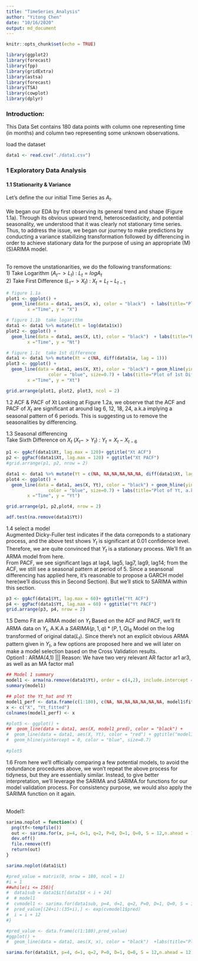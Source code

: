 ```yaml
---
title: "TimeSeries_Analysis"
author: "Yitong Chen"
date: "10/16/2020"
output: md_document
---
```


```r
knitr::opts_chunk$set(echo = TRUE)
```


```r
library(ggplot2)
library(forecast)
library(fpp)
library(gridExtra)
library(astsa)
library(forecast)
library(TSA)
library(cowplot)
library(dplyr)
```

### Introduction: 
This Data Set contains 180 data points with column one representing time (in months) and column two representing some unknown observations. <br/>

load the dataset
```r
data1 <- read.csv("./data1.csv")
```

### 1 Exploratory Data Analysis
#### 1.1 Stationarity & Variance
Let's define the our initial Time Series as $A_{t}$. <br/><br/>
We began our EDA by first observing its general trend and shape (Figure 1.1a). Through its obvious upward trend, heteroscedasticity, and potential seasonality, we understood that it was clearly not stationary time series. Thus, to address the issue, we began our journey to make predictions by conducting a variance stabilizing transformation followed by differencing in order to achieve stationary data for the purpose of using an appropriate (M)(S)ARIMA model.<br/><br/>

To remove the unstationarities, we do the following transformations: <br/>
1) Take Logarithm        ($A_{t} -> L_{t}$)    : $L_{t} = log{A_t}$ <br/>
2) Take First Difference ($L_{t} -> X_{t}$)    : $X_{t} = L_{t} - L_{t-1}$
```r
# figure 1.1a
plot1 <- ggplot() +
  geom_line(data = data1, aes(X, x), color = "black")  + labs(title="Plot of Orginal Time Series, At",
        x ="Time", y = "X")

# figure 1.1b  take logarithm
data1 <- data1 %>% mutate(Lt = log(data1$x))
plot2 <- ggplot() +
  geom_line(data = data1, aes(X, Lt), color = "black")  + labs(title="Plot of Log Transformed Data, Lt",
        x ="Time", y = "Nt")

# figure 1.1c  take 1st difference
data1 <- data1 %>% mutate(Xt = c(NA, diff(data1$x, lag = 1)))
plot3 <- ggplot() +
  geom_line(data = data1, aes(X, Xt), color = "black") + geom_hline(yintercept = 0, 
                color = "blue", size=0.7) + labs(title="Plot of 1st Difference Time Series, Xt",
        x ="Time", y = "Xt")

grid.arrange(plot1, plot2, plot3, ncol = 2)
```


1.2 ACF & PACF of Xt
Looking at Figure 1.2a, we observe that the ACF and PACF of $X_{t}$ are significant at around lag 6, 12, 18, 24, a.k.a implying a seasonal pattern of 6 periods. This is suggesting us to remove the seasonalities by differencing.

1.3 Seasonal differencing<br/>
Take Sixth Difference on $X_{t}$ ($X_{t} -> Y_{t}$)    : $Y_{t} = X_{t} - X_{t-6}$
```r
p1 <- ggAcf(data1$Xt, lag.max = 120)+ ggtitle("Xt ACF")
p2 <- ggPacf(data1$Xt, lag.max = 120) + ggtitle("Xt PACF")
#grid.arrange(p1, p2, nrow = 2)

data1 <- data1 %>% mutate(Yt = c(NA, NA,NA,NA,NA,NA, diff(data1$Xt, lag = 6)))
plot4 <- ggplot() +
  geom_line(data = data1, aes(X, Yt), color = "black") + geom_hline(yintercept = 0, 
                color = "blue", size=0.7) + labs(title="Plot of Yt, a.k.a Xt with Seasonality Removed",
        x ="Time", y = "Yt")

grid.arrange(p1, p2,plot4, nrow = 2)
```


```r
adf.test(na.remove(data1$Yt))
```


1.4 select a model<br/>
Augmented Dicky-Fuller test indicates if the data correponds to a stationary process, and the above test shows $Y_{t}$ is significant at 0.01 confidence level. Therefore, we are quite convinced that $Y_{t}$ is a stationary process. We'll fit an ARMA model from here.<br/>
From PACF, we see significant lags at lag4, lag5, lag7, lag9, lag14; from the ACF, we still see a seasonal pattern at period of 5. Since a seansonal differencing has applied here, it's reasonable to propose a GARCH model here(we'll discuss this in Second Section). But we'll stick to SARIMA within this section. 
```r
p3 <- ggAcf(data1$Yt, lag.max = 60)+ ggtitle("Yt ACF")
p4 <- ggPacf(data1$Yt, lag.max = 60) + ggtitle("Yt PACF")
grid.arrange(p3, p4, nrow = 2)
```

1.5 Demo Fit an ARMA model on $Y_{t}$ 
Based on the ACF and PACF, we'll fit ARMA data on $Y_{t}$, A.K.A a $SARIMA(p,1,q)*(P,1,Q)_{6}$ Model on the log transformed of original data($L_{t}$). Since there's not an explicit obvious ARMA pattern given in $Y_{t}$, a few options are proposed here and we will later on make a model selection based on the Cross Validation results.<br/>
Option1 : ARMA(4,1) ||| Reason: We have two very relevant AR factor ar1 ar3, as well as an MA factor ma1
```r
## Model 1 summary
model1 <- arma(na.remove(data1$Yt), order = c(4,2), include.intercept = FALSE)
summary(model1)

## plot the Yt_hat and Yt
model1_perf <- data.frame(c(1:180), c(NA, NA,NA,NA,NA,NA,NA, model1$fitted.values))
x <- c("X", "Yt_fitted")
colnames(model1_perf) <- x

#plot5 <- ggplot() +
##  geom_line(data = data1, aes(X, model1_pred), color = "black") +
#  geom_line(data = data1, aes(X, Yt), color = "red") + ggtitle("model1, Yt red, Yt_fitted black")+
#  geom_hline(yintercept = 0, color = "blue", size=0.7) 
  
#plot5

```


1.6 From here we'll officially comparing a few potential models, to avoid the redundance procedures above, we won't repeat the above process for tidyness, but they are essentially similar. Instead, to give better interpretation, we'll leverage the SARIMA and SARIMA.for functions for our model validation process. For consistency purpose, we would also apply the SARIMA function on it again.<br/><br/>

Model1: 
```r



sarima.noplot = function(x) {
  png(tf<-tempfile())
  out <- sarima.for(x, p=4, d=1, q=2, P=0, D=1, Q=0, S = 12,n.ahead = 12)
  dev.off()
  file.remove(tf)
  return(out)
}

sarima.noplot(data1$Lt)

#pred_value = matrix(0, nrow = 180, ncol = 1)
#i = 1
##while(i <= 156){
#  data1sub = data1$Lt[data1$X < i + 24]
#  # model1
#  cvmodel1 <- sarima.for(data1sub, p=4, d=1, q=2, P=0, D=1, Q=0, S = 12, n.ahead = 12)
#  pred_value[(24+i):(35+i),] <- exp(cvmodel1$pred)
#  i = i + 12
#}
```


```r
#pred_value <- data.frame(c(1:180),pred_value)
#ggplot() + 
#  geom_line(data = data1, aes(X, x), color = "black")  +labs(title="Plot of Orginal Time Series", x ="Time", y = "X") + #geom_line(data = pred_value, aes(c.1.180., pred_value), color = "red")
```



```r
sarima.for(data1$Lt, p=4, d=1, q=2, P=0, D=1, Q=0, S = 12,n.ahead = 12)
```








